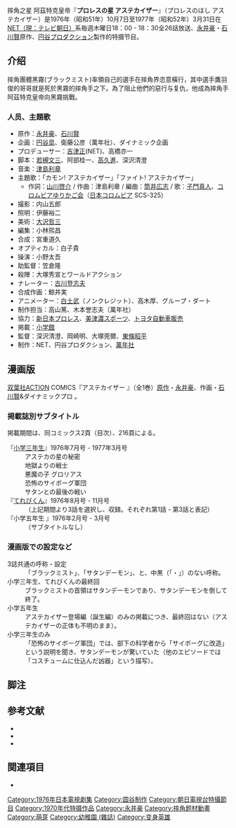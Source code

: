 摔角之星 阿茲特克皇帝『'''プロレスの星 アステカイザー'''』（プロレスのほし アステカイザー）是1976年（昭和51年）10月7日至1977年（昭和52年）3月31日在[[テレビ朝日|NET（現：テレビ朝日）]]系毎週木曜日18：00 - 18：30全26話放送、[[永井豪|永井豪]]・[[石川賢_(漫画家)|石川賢]]原作、[[円谷プロダクション|円谷プロダクション]]製作的特摄节目。
==介绍==
摔角團體黑霧(ブラックミスト)率領自己的選手在摔角界恣意橫行，其中選手鷹羽 俊的哥哥就是死於黑霧的摔角手之下。為了阻止他們的惡行与复仇，他成為摔角手阿茲特克皇帝向黑霧挑戰。

===人员、主題歌 ===
* 原作：[[永井豪|永井豪]]、[[石川賢_(漫画家)|石川賢]]
* 企画：[[円谷皐|円谷皐]]、衛藤公彦（萬年社）、ダイナミック企画
* プロデューサー：[[吉津正|吉津正]](NET)、高橋亦一
* 脚本：[[若槻文三|若槻文三]]、阿部桂一、[[高久進|高久進]]、深沢清澄
* 音楽：[[津島利章|津島利章]]
* 主題歌：「カモン! アステカイザー」「ファイト! アステカイザー」
** 作詞：[[山川啓介|山川啓介]] / 作曲：津島利章 / 編曲：[[筒井広志|筒井広志]] / 歌：[[子門真人|子門真人]]、[[音羽ゆりかご会|コロムビアゆりかご会]]（[[日本コロムビア|日本コロムビア]] SCS-325）
* 撮影：内山五郎
* 照明：伊藤裕二
* 美術：[[大澤哲三|大沢哲三]]
* 編集：小林煕昌
* 合成：宮重道久
* オプティカル：白子貴
* 操演：小野太吾
* 助監督：笠倉隆
* 殺陣：大塚秀宣とワールドアクション
* ナレーター：[[古川登志夫|古川登志夫]]
* 合成作画：鯨井実
* アニメーター：[[白土武|白土武]]（ノンクレジット）、高木厚、グループ・ダート
* 制作担当：高山篤、木本誉志夫（萬年社）
* 協力：[[新日本プロレス|新日本プロレス]]、[[ミズノ|美津濃スポーツ]]、[[トヨタ自動車|トヨタ自動車販売]]
* 掲載：[[小学館|小学館]]
* 監督：深沢清澄、岡崎明、大塚莞爾、[[東條昭平|東條昭平]]
* 制作：NET、円谷プロダクション、[[萬年社|萬年社]]
== 漫画版 ==
[[双葉社|双葉社]]ACTION COMICS『アステカイザー<!--[[アステカイザー|アステカイザー]]は本項へのリダイレクト-->』（全1巻）[[原作|原作]]・[[永井豪|永井豪]]、作画・[[石川賢_(漫画家)|石川賢]]&ダイナミックプロ<!--[[ダイナミック企画|ダイナミック企画]]は[[永井豪|永井豪]]へのリダイレクト-->。

=== 掲載誌別サブタイトル ===
掲載期間は、同コミックス2頁（目次）、216頁による。
; 『[[小学館の学年別学習雑誌|小学三年生]]』1976年7月号 - 1977年3月号
: アステカの星の秘密
: 地獄よりの戦士
: 悪魔の子 グロリアス
: 恐怖のサイボーグ軍団
: サタンとの最後の戦い
; 『[[てれびくん|てれびくん]]』1976年8月号 - 11月号
: （上記期間より3話を選択し、収録。それぞれ第1話 - 第3話と表記）
; 『小学五年生<!--[[小学五年生|小学五年生]]は曖昧さ回避-->』1976年2月号 - 3月号
: （サブタイトルなし）

=== 漫画版での設定など ===
; 3誌共通の呼称・設定
: 「ブラックミスト」、「サタンデーモン」、と、中黒（「・」）のない呼称。
; 小学三年生、てれびくんの最終回
: ブラックミストの首領はサタンデーモンであり、サタンデーモンを倒して終了。
; 小学五年生
: アステカイザー登場編（誕生編）のみの掲載につき、最終回はない（アステカイザーの正体も不明のまま）。
; 小学三年生のみ
: 「恐怖のサイボーグ軍団」では、部下の科学者から「サイボーグに改造」という説明を聞き、サタンデーモンが驚いていた（他のエピソードでは「コスチュームに仕込んだ凶器」という描写）。
== 脚注 ==
{{Reflist}}
== 参考文献 ==
* {{Cite book 
|others = 監修：円谷プロダクション
|title = 円谷プロ特撮大鑑 
|date = 1988 
|publisher = [[朝日ソノラマ|朝日ソノラマ]] 
|isbn = 4-257-03252-9 
|ref = {{SfnRef|円谷プロ特撮大鑑|1988}} 
}}
* {{Cite book
|others = 円谷プロダクション監修
|year       = 2013
|title      = 円谷プロ全怪獣図鑑
|publisher  = 小学館
|isbn       = 9784096820742
|ref        = {{SfnRef|円谷プロ全怪獣図鑑|2013}} 
}}
* {{Cite book 
| title = 円谷ヒーロー ウルトラマン全史 
| editor = 講談社 編 
| publisher = [[講談社|講談社]] 
| series = 講談社MOOK 
| date = 2013 
| isbn = 978-4-06-389762-3 
| ref = {{SfnRef|ウルトラマン全史|2013}}
}}
== 関連項目 ==
*{{link-ja|火焰莱昂|ファイヤーレオン}}
{{永井豪}}

{{DEFAULTSORT:Puroresu no Hoshi Asutekaizā}}
[[Category:1976年日本電視劇集|Category:1976年日本電視劇集]]
[[Category:圆谷制作|Category:圆谷制作]]
[[Category:朝日電視台特攝節目|Category:朝日電視台特攝節目]]
[[Category:1970年代特摄作品|Category:1970年代特摄作品]]
[[Category:永井豪|Category:永井豪]]
[[Category:摔角题材動畫|Category:摔角题材動畫]]
[[Category:萌芽|Category:萌芽]]
[[Category:幼稚園_(雜誌)|Category:幼稚園 (雜誌)]]
[[Category:变身英雄|Category:变身英雄]]